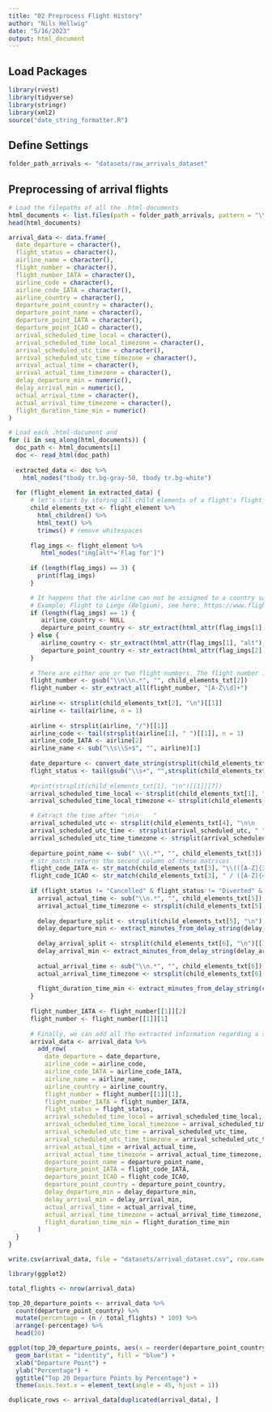 ```yaml
---
title: "02 Preprocess Flight History"
author: "Nils Hellwig"
date: "5/16/2023"
output: html_document
---
```


## Load Packages

```r
library(rvest)
library(tidyverse)
library(stringr)
library(xml2)
source("date_string_formatter.R")
```

## Define Settings

```r
folder_path_arrivals <- "datasets/raw_arrivals_dataset"
```

## Preprocessing of arrival flights

```r
# Load the filepaths of all the .html-documents
html_documents <- list.files(path = folder_path_arrivals, pattern = "\\.html$", full.names = TRUE)[1:20]
head(html_documents)
```

```r
arrival_data <- data.frame(
  date_departure = character(),
  flight_status = character(),
  airline_name = character(),
  flight_number = character(),
  flight_number_IATA = character(),
  airline_code = character(),
  airline_code_IATA = character(),
  airline_country = character(),
  departure_point_country = character(),
  departure_point_name = character(),
  departure_point_IATA = character(),
  departure_point_ICAO = character(),
  arrival_scheduled_time_local = character(),
  arrival_scheduled_time_local_timezone = character(),
  arrival_scheduled_utc_time = character(),
  arrival_scheduled_utc_time_timezone = character(),
  arrival_actual_time = character(),
  arrival_actual_time_timezone = character(),
  delay_departure_min = numeric(),
  delay_arrival_min = numeric(),
  actual_arrival_time = character(),
  actual_arrival_time_timezone = character(),
  flight_duration_time_min = numeric()
)
```

```r
# Load each .html-document and
for (i in seq_along(html_documents)) {
  doc_path <- html_documents[i]
  doc <- read_html(doc_path)
  
  extracted_data <- doc %>%
    html_nodes("tbody tr.bg-gray-50, tbody tr.bg-white")
  
  for (flight_element in extracted_data) {
      # let's start by storing all child elements of a flight's flight_element 
      child_elements_txt <- flight_element %>%
        html_children() %>%
        html_text() %>%
        trimws() # remove whitespaces
      
      flag_imgs <- flight_element %>%
         html_nodes("img[alt*='Flag for']")
      
      if (length(flag_imgs) == 3) {
        print(flag_imgs)
      }

      # It happens that the airline can not be assigned to a country so that there's no flag icon.
      # Example: Flight to Liege (Belgium), see here: https://www.flightera.net/en/airport/Munich/EDDM/arrival/2017-12-13%2022_00?
      if (length(flag_imgs) == 1) {
         airline_country <- NULL
         departure_point_country <- str_extract(html_attr(flag_imgs[1], "alt"), "(?<=Flag for ).*")
      } else {
         airline_country <- str_extract(html_attr(flag_imgs[1], "alt"), "(?<=Flag for ).*")
         departure_point_country <- str_extract(html_attr(flag_imgs[2], "alt"), "(?<=Flag for ).*")
      }
     
      # There are either one or two flight numbers. The flight number is located before the first two \n\n inside child_elements_txt[2]
      flight_number <- gsub("\\n\\n.*", "", child_elements_txt[2])
      flight_number <- str_extract_all(flight_number, "[A-Z\\d]+")
      
      airline <- strsplit(child_elements_txt[2], "\n")[[1]]
      airline <- tail(airline, n = 1)
    
      airline <- strsplit(airline, "/")[[1]]
      airline_code <- tail(strsplit(airline[1], " ")[[1]], n = 1)
      airline_code_IATA <- airline[2]
      airline_name <- sub("\\s\\S+$", "", airline)[1]
      
      date_departure <- convert_date_string(strsplit(child_elements_txt[1], "\n")[[1]][1])
      flight_status <- tail(gsub("\\s+", "",strsplit(child_elements_txt[1], "\n")[[1]]), n = 1)
      
      #print(strsplit(child_elements_txt[1], "\n")[[1]][7])
      arrival_scheduled_time_local <- strsplit(child_elements_txt[1], "\n")[[1]][7]
      arrival_scheduled_time_local_timezone <- strsplit(child_elements_txt[1], "\n")[[1]][8]

      # Extract the time after "\n\n    "
      arrival_scheduled_utc <- strsplit(child_elements_txt[4], "\n\n    ")[[1]][2]
      arrival_scheduled_utc_time <- strsplit(arrival_scheduled_utc, " ")[[1]][1]
      arrival_scheduled_utc_time_timezone <- strsplit(arrival_scheduled_utc, " ")[[1]][2]
      
      departure_point_name <- sub(" \\(.*", "", child_elements_txt[3])
      # str_match returns the second column of these matrices
      flight_code_IATA <- str_match(child_elements_txt[3], "\\(([A-Z]{3}) /")[, 2]
      flight_code_ICAO <- str_match(child_elements_txt[3], " / ([A-Z]{4})\\)")[, 2]
      
      if (flight_status != "Cancelled" & flight_status != "Diverted" & flight_status != "Unknown") {
        arrival_actual_time <- sub("\\n.*", "", child_elements_txt[5])
        arrival_actual_time_timezone <- strsplit(child_elements_txt[5], "\n")[[1]][2]
      
        delay_departure_split <- strsplit(child_elements_txt[5], "\n")[[1]]
        delay_departure_min <- extract_minutes_from_delay_string(delay_departure_split)
      
        delay_arrival_split <- strsplit(child_elements_txt[6], "\n")[[1]]
        delay_arrival_min <- extract_minutes_from_delay_string(delay_arrival_split)
      
        actual_arrival_time <- sub("\\n.*", "", child_elements_txt[6])
        actual_arrival_time_timezone <- strsplit(child_elements_txt[6], "\n")[[1]][2]
      
        flight_duration_time_min <- extract_minutes_from_delay_string(child_elements_txt[7])
      }
      
      flight_number_IATA <- flight_number[[1]][2]
      flight_number <- flight_number[[1]][1]
      
      # Finally, we can add all the extracted information regarding a specific flight to our dataframe
      arrival_data <- arrival_data %>%
        add_row(
          date_departure = date_departure,
          airline_code = airline_code,
          airline_code_IATA = airline_code_IATA,
          airline_name = airline_name,
          airline_country = airline_country,
          flight_number = flight_number[[1]][1],
          flight_number_IATA = flight_number_IATA,
          flight_status = flight_status,
          arrival_scheduled_time_local = arrival_scheduled_time_local,
          arrival_scheduled_time_local_timezone = arrival_scheduled_time_local_timezone,
          arrival_scheduled_utc_time = arrival_scheduled_utc_time,
          arrival_scheduled_utc_time_timezone = arrival_scheduled_utc_time_timezone,
          arrival_actual_time = arrival_actual_time,
          arrival_actual_time_timezone = arrival_actual_time_timezone,
          departure_point_name = departure_point_name,
          departure_point_IATA = flight_code_IATA,
          departure_point_ICAO = flight_code_ICAO,
          departure_point_country = departure_point_country,
          delay_departure_min = delay_departure_min,
          delay_arrival_min = delay_arrival_min,
          actual_arrival_time = actual_arrival_time,
          actual_arrival_time_timezone = actual_arrival_time_timezone,
          flight_duration_time_min = flight_duration_time_min
        )
  }
}
```


```r
write.csv(arrival_data, file = "datasets/arrival_dataset.csv", row.names = FALSE)
```

```r
library(ggplot2)

total_flights <- nrow(arrival_data)

top_20_departure_points <- arrival_data %>%
  count(departure_point_country) %>%
  mutate(percentage = (n / total_flights) * 100) %>%
  arrange(-percentage) %>%
  head(20)

ggplot(top_20_departure_points, aes(x = reorder(departure_point_country, -percentage), y = percentage)) +
  geom_bar(stat = "identity", fill = "blue") +
  xlab("Departure Point") +
  ylab("Percentage") +
  ggtitle("Top 20 Departure Points by Percentage") +
  theme(axis.text.x = element_text(angle = 45, hjust = 1))

```

```r
duplicate_rows <- arrival_data[duplicated(arrival_data), ]
```
